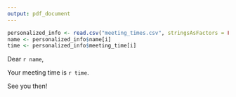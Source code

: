 ```yaml
---
output: pdf_document
---
```

 
```r
personalized_info <- read.csv("meeting_times.csv", stringsAsFactors = FALSE, sep = ";", header = TRUE)
name <- personalized_info$name[i]
time <- personalized_info$meeting_time[i]
```
 
Dear `r name`,
 
Your meeting time is `r time`.
 
See you then!